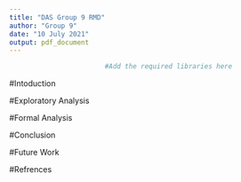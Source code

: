 ```yaml
---
title: "DAS Group 9 RMD"
author: "Group 9"
date: "10 July 2021"
output: pdf_document
---
```



```r
                        #Add the required libraries here
```

#Intoduction

#Exploratory Analysis 

#Formal Analysis  

#Conclusion 

#Future Work

#Refrences